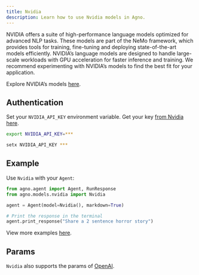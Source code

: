 ```yaml
---
title: Nvidia
description: Learn how to use Nvidia models in Agno.
---
```


NVIDIA offers a suite of high-performance language models optimized for advanced NLP tasks.
These models are part of the NeMo framework, which provides tools for training, fine-tuning
and deploying state-of-the-art models efficiently. NVIDIA’s language models are designed to
handle large-scale workloads with GPU acceleration for faster inference and training.
We recommend experimenting with NVIDIA’s models to find the best fit for your application.

Explore NVIDIA’s models [here](https://build.nvidia.com/models).

## Authentication

Set your `NVIDIA_API_KEY` environment variable. Get your key [from Nvidia here](https://build.nvidia.com/explore/discover).

<CodeGroup>

```bash Mac
export NVIDIA_API_KEY=***
```

```bash Windows
setx NVIDIA_API_KEY ***
```

</CodeGroup>

## Example

Use `Nvidia` with your `Agent`:

<CodeGroup>

```python agent.py
from agno.agent import Agent, RunResponse
from agno.models.nvidia import Nvidia

agent = Agent(model=Nvidia(), markdown=True)

# Print the response in the terminal
agent.print_response("Share a 2 sentence horror story")

```

</CodeGroup>

<Note> View more examples [here](../examples/models/nvidia). </Note>

## Params

<Snippet file="model-nvda-params.mdx" />

`Nvidia` also supports the params of [OpenAI](/reference/models/openai).
